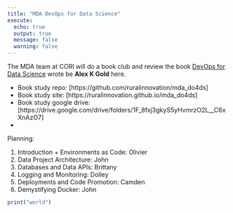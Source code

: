 ```yaml
---
title: "MDA DevOps for Data Science"
execute:
  echo: true
  output: true
  message: false
  warning: false
---
```


The MDA team at CORI will do a book club and review the book [DevOps for Data Science](https://do4ds.com/) wrote be **Alex K Gold** here.

- Book study repo: [https://github.com/ruralinnovation/mda_do4ds]
- Book study site: [https://ruralinnovation.github.io/mda_do4ds]
- Book study google drive: [https://drive.google.com/drive/folders/1F_8fxj3gkyS5yHvmrzO2L__C6xXnAzO7]
-

Planning:

1. Introduction + Environments as Code: Olivier
2. Data Project Architecture: John
3. Databases and Data APIs: Brittany
4. Logging and Monitoring: Dolley
5. Deployments and Code Promotion: Camden
6. Demystifying Docker: John

```r
print("world")
```
